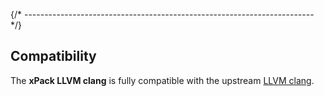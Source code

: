 
{/* ------------------------------------------------------------------------ */}

## Compatibility

The **xPack LLVM clang** is fully compatible with the
upstream [LLVM clang](https://clang.llvm.org/).

